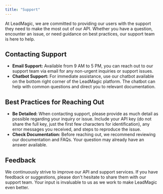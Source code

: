 ```yaml
---
title: "Support"
---
```


At LeadMagic, we are committed to providing our users with the support they need to make the most out of our API. Whether you have a question, encounter an issue, or need guidance on best practices, our support team is here to help.

## Contacting Support

- **Email Support:** Available from 9 AM to 5 PM, you can reach out to our support team via email for any non-urgent inquiries or support issues.
- **Chatbot Support:** For immediate assistance, use our chatbot available on the bottom right corner of the LeadMagic platform. The chatbot can help with common questions and direct you to relevant documentation.

## Best Practices for Reaching Out

- **Be Detailed:** When contacting support, please provide as much detail as possible regarding your inquiry or issue. Include your API key (do not share the full key, just the first few characters for identification), any error messages you received, and steps to reproduce the issue.
- **Check Documentation:** Before reaching out, we recommend reviewing our documentation and FAQs. Your question may already have an answer available.

## Feedback

We continuously strive to improve our API and support services. If you have feedback or suggestions, please don't hesitate to share them with our support team. Your input is invaluable to us as we work to make LeadMagic even better.
